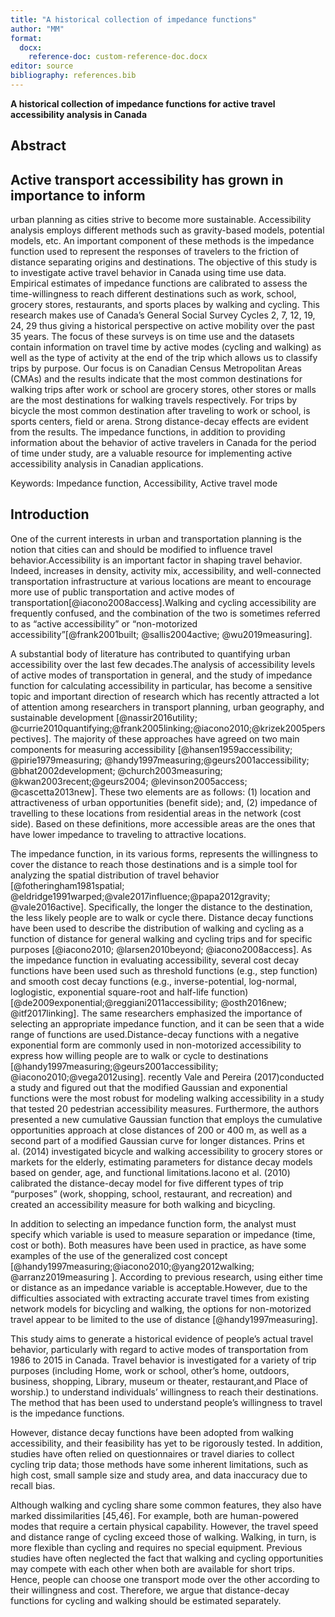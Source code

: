 ```yaml
---
title: "A historical collection of impedance functions"
author: "MM"
format:
  docx:
    reference-doc: custom-reference-doc.docx
editor: source
bibliography: references.bib
---
```


**A historical collection of impedance functions for active travel accessibility analysis in Canada**

## Abstract

## Active transport accessibility has grown in importance to inform

urban planning as cities strive to become more sustainable. Accessibility analysis employs different methods such as gravity-based models, potential models, etc. An important component of these methods is the impedance function used to represent the responses of travelers to the friction of distance separating origins and destinations. The objective of this study is to investigate active travel behavior in Canada using time use data. Empirical estimates of impedance functions are calibrated to assess the time-willingness to reach different destinations such as work, school, grocery stores, restaurants, and sports places by walking and cycling. This research makes use of Canada's General Social Survey Cycles 2, 7, 12, 19, 24, 29 thus giving a historical perspective on active mobility over the past 35 years. The focus of these surveys is on time use and the datasets contain information on travel time by active modes (cycling and walking) as well as the type of activity at the end of the trip which allows us to classify trips by purpose. Our focus is on Canadian Census Metropolitan Areas (CMAs) and the results indicate that the most common destinations for walking trips after work or school are grocery stores, other stores or malls are the most destinations for walking travels respectively. For trips by bicycle the most common destination after traveling to work or school, is sports centers, field or arena. Strong distance-decay effects are evident from the results. The impedance functions, in addition to providing information about the behavior of active travelers in Canada for the period of time under study, are a valuable resource for implementing active accessibility analysis in Canadian applications.

Keywords: Impedance function, Accessibility, Active travel mode

## Introduction 

One of the current interests in urban and transportation planning is the notion that cities can and should be modified to influence travel behavior.Accessibility is an important factor in shaping travel behavior. Indeed, increases in density, activity mix, accessibility, and well-connected transportation infrastructure at various locations are meant to encourage more use of public transportation and active modes of transportation[@iacono2008access].Walking and cycling accessibility are frequently confused, and the combination of the two is sometimes referred to as "active accessibility" or "non-motorized accessibility"[@frank2001built; @sallis2004active; @wu2019measuring].

A substantial body of literature has contributed to quantifying urban accessibility over the last few decades.The analysis of accessibility levels of active modes of transportation in general, and the study of impedance function for calculating accessibility in particular, has become a sensitive topic and important direction of research which has recently attracted a lot of attention among researchers in transport planning, urban geography, and sustainable development [@nassir2016utility; @currie2010quantifying;@frank2005linking;@iacono2010;@krizek2005perspectives]. The majority of these approaches have agreed on two main components for measuring accessibility [@hansen1959accessibility; @pirie1979measuring; @handy1997measuring;@geurs2001accessibility; @bhat2002development; @church2003measuring; @kwan2003recent;@geurs2004; @levinson2005access; @cascetta2013new]. These two elements are as follows: (1) location and attractiveness of urban opportunities (benefit side); and, (2) impedance of travelling to these locations from residential areas in the network (cost side). Based on these definitions, more accessible areas are the ones that have lower impedance to traveling to attractive locations.


The impedance function, in its various forms, represents the willingness to cover the distance to reach those destinations and is a simple tool for analyzing the spatial distribution of travel behavior [@fotheringham1981spatial; @eldridge1991warped;@vale2017influence;@papa2012gravity; @vale2016active]. Specifically, the longer the distance to the destination, the less likely people are to walk or cycle there. Distance decay functions have been used to describe the distribution of walking and cycling as a function of distance for general walking and cycling trips and for specific purposes [@iacono2010; @larsen2010beyond; @iacono2008access]. As the impedance function in evaluating accessibility, several cost decay functions have been used such as threshold functions (e.g., step function) and smooth cost decay functions (e.g., inverse-potential, log-normal, loglogistic, exponential square-root and half-life function) [@de2009exponential;@reggiani2011accessibility; @osth2016new; @itf2017linking]. The same researchers emphasized the importance of selecting an appropriate impedance function, and it can be seen that a wide range of functions are used.Distance-decay functions with a negative exponential form are commonly used in non-motorized accessibility to express how willing people are to walk or cycle to destinations [@handy1997measuring;@geurs2001accessibility; @iacono2010;@vega2012using]. recently Vale and Pereira (2017)conducted a study and figured out that the modified Gaussian and exponential functions were the most robust for modeling walking accessibility in a study that tested 20 pedestrian accessibility measures. Furthermore, the authors presented a new cumulative Gaussian function that employs the cumulative opportunities approach at close distances of 200 or 400 m, as well as a second part of a modified Gaussian curve for longer distances. Prins et al. (2014) investigated bicycle and walking accessibility to grocery stores or markets for the elderly, estimating parameters for distance decay models based on gender, age, and functional limitations.Iacono et al. (2010) calibrated the distance-decay model for five different types of trip "purposes" (work, shopping, school, restaurant, and recreation) and created an accessibility measure for both walking and bicycling.

In addition to selecting an impedance function form, the analyst must specify which variable is used to measure separation or impedance (time, cost or both). Both measures have been used in practice, as have some examples of the use of the generalized cost concept [@handy1997measuring;@iacono2010;@yang2012walking; @arranz2019measuring ]. According to previous research, using either time or distance as an impedance variable is acceptable.However, due to the difficulties associated with extracting accurate travel times from existing network models for bicycling and walking, the options for non-motorized travel appear to be limited to the use of distance [@handy1997measuring].

This study aims to generate a historical evidence of people's actual travel behavior, particularly with regard to active modes of transportation from 1986 to 2015 in Canada. Travel behavior is investigated for a variety of trip purposes (including Home, work or school, other's home, outdoors, business,  shopping, Library, museum or theater, restaurant,and Place of worship.) to understand individuals’ willingness to reach their destinations. The method that has been used to understand people's willingness to travel is the impedance functions.





 However, distance decay functions have been adopted from walking accessibility, and their feasibility has yet to be rigorously tested.
In addition, studies have often relied on questionnaires or travel diaries to collect cycling trip data; those methods have some inherent limitations, such as high cost, small sample size and study area, and data inaccuracy due to recall bias. 



Although walking and cycling share some common features, they also have marked dissimilarities [45,46]. For example, both are human-powered modes that require a certain physical capability. However, the travel speed and distance range of cycling exceed those of walking. Walking, in turn, is more flexible than cycling and requires no special equipment. Previous studies have often neglected the fact that walking and cycling opportunities may compete with each other when both are available for short trips. Hence, people can choose one transport mode over the other according to their willingness and cost. Therefore, we argue that distance-decay functions for cycling and walking should be estimated separately.




















